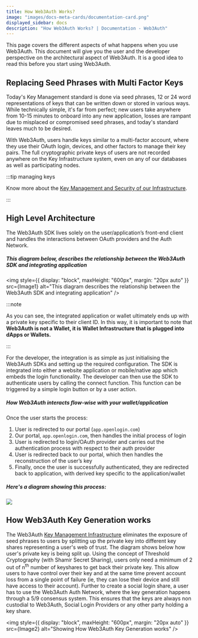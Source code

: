```yaml
---
title: How Web3Auth Works?
image: "images/docs-meta-cards/documentation-card.png"
displayed_sidebar: docs
description: "How Web3Auth Works? | Documentation - Web3Auth"
---
```



This page covers the different aspects of what happens when you use Web3Auth. This document will give you the user and the developer perspective on
the architectural aspect of Web3Auth. It is a good idea to read this before you start using Web3Auth.

## Replacing Seed Phrases with Multi Factor Keys

Today's Key Management standard is done via seed phrases, 12 or 24 word representations of keys that can be written down or stored in various ways.
While technically simple, it's far from perfect; new users take anywhere from 10-15 minutes to onboard into any new application, losses are rampant
due to misplaced or compromised seed phrases, and today's standard leaves much to be desired.

With Web3Auth, users handle keys similar to a multi-factor account, where they use their OAuth login, devices, and other factors to manage their key
pairs. The full cryptographic private keys of users are not recorded anywhere on the Key Infrastructure system, even on any of our databases as well
as participating nodes.

:::tip managing keys

Know more about the [Key Management and Security of our Infrastructure](/infrastructure/key-management).

:::

## High Level Architecture

The Web3Auth SDK lives solely on the user/application’s front-end client and handles the interactions between OAuth providers and the Auth Network.

##### This diagram below, describes the relationship between the Web3Auth SDK and integrating application

<img
  style={{ display: "block", maxHeight: "600px", margin: "20px auto" }}
  src={Image1}
  alt="This diagram describes the relationship between the Web3Auth SDK and integrating application"
/>

:::note

As you can see, the integrated application or wallet ultimately ends up with a private key specific to their client ID. In this way, it is important
to note that **Web3Auth is not a Wallet, it is Wallet Infrastructure that is plugged into dApps or Wallets.**

:::

For the developer, the integration is as simple as just initialising the Web3Auth SDKs and setting up the required configuration. The SDK is
integrated into either a website application or mobile/native app which embeds the login functionality. The developer can then use the SDK to
authenticate users by calling the connect function. This function can be triggered by a simple login button or by a user action.

##### How Web3Auth interacts flow-wise with your wallet/application

Once the user starts the process:

1. User is redirected to our portal (`app.openlogin.com`)
2. Our portal, `app.openlogin.com`, then handles the initial process of login
3. User is redirected to login/OAuth provider and carries out the authentication process with respect to their auth provider
4. User is redirected back to our portal, which then handles the reconstruction of the user’s key
5. Finally, once the user is successfully authenticated, they are redirected back to application, with derived key specific to the application/wallet

##### Here's a diagram showing this process:

![](@site/static/content-hub/web3auth-working.png)

<!-- ##### This diagram below can help you understand how the keyshares are splitted and stored within different devices and the Auth Network: -->

## How Web3Auth Key Generation works

The Web3Auth [Key Management Infrastructure](/infrastructure/key-management/) eliminates the exposure of seed phrases to users by splitting up the
private key into different key shares representing a user's web of trust. The diagram shows below how user's private key is being split up. Using the
concept of Threshold Cryptography (with Shamir Secret Sharing), users only need a minimum of 2 out of n<sup>th</sup> number of keyshares to get back
their private key. This allow users to have control over their key and at the same time prevent account loss from a single point of failure (ie, they
can lose their device and still have access to their account). Further to create a social login share, a user has to use the Web3Auth Auth Network,
where the key generation happens through a 5/9 consensus system. This ensures that the keys are always non custodial to Web3Auth, Social Login
Providers or any other party holding a key share.

<img style={{ display: "block", maxHeight: "600px", margin: "20px auto" }} src={Image2} alt="Showing How Web3Auth Key Generation works" />
